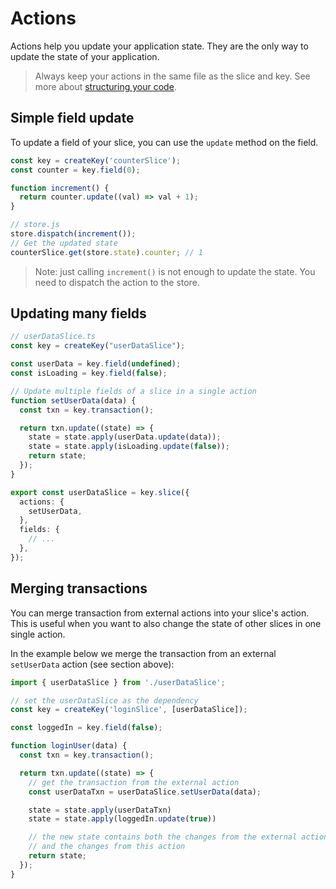 # Actions

Actions help you update your application state. They are the only way to update the state of your application.

> Always keep your actions in the same file as the slice and key. See more about [structuring your code](./structuring-your-code).

## Simple field update

To update a field of your slice, you can use the `update` method on the field.

```ts
const key = createKey('counterSlice');
const counter = key.field(0);

function increment() {
  return counter.update((val) => val + 1);
}

// store.js
store.dispatch(increment());
// Get the updated state
counterSlice.get(store.state).counter; // 1
```

> Note: just calling `increment()` is not enough to update the state. You need to dispatch the action to the store.

## Updating many fields

```ts
// userDataSlice.ts
const key = createKey("userDataSlice");

const userData = key.field(undefined);
const isLoading = key.field(false);

// Update multiple fields of a slice in a single action
function setUserData(data) {
  const txn = key.transaction();

  return txn.update((state) => {
    state = state.apply(userData.update(data));
    state = state.apply(isLoading.update(false));
    return state;
  });
}

export const userDataSlice = key.slice({
  actions: {
    setUserData,
  },
  fields: {
    // ...
  },
});
```

## Merging transactions

You can merge transaction from external actions into your slice's action. This is useful when you want to also change the state of other slices in one single action.

In the example below we merge the transaction from an external `setUserData` action (see section above):

```ts
import { userDataSlice } from './userDataSlice';

// set the userDataSlice as the dependency
const key = createKey('loginSlice', [userDataSlice]);

const loggedIn = key.field(false);

function loginUser(data) {
  const txn = key.transaction();

  return txn.update((state) => {
    // get the transaction from the external action
    const userDataTxn = userDataSlice.setUserData(data);

    state = state.apply(userDataTxn)
    state = state.apply(loggedIn.update(true))

    // the new state contains both the changes from the external action
    // and the changes from this action
    return state;
  });
}
```